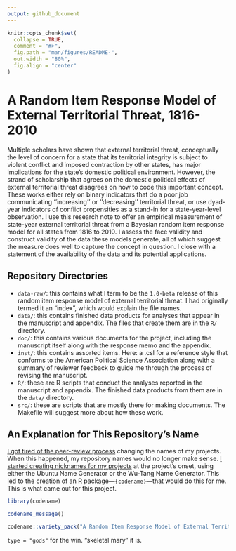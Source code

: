 ```yaml
---
output: github_document
---
```

```r
knitr::opts_chunk$set(
  collapse = TRUE,
  comment = "#>",
  fig.path = "man/figures/README-",
  out.width = "80%",
  fig.align = "center"
)
```

# A Random Item Response Model of External Territorial Threat, 1816-2010

Multiple scholars have shown that external territorial threat, conceptually the level of concern for a state that its territorial integrity is subject to violent conflict and imposed contraction by other states, has major implications for the state's domestic political environment. However, the strand of scholarship that agrees on the domestic political effects of external territorial threat disagrees on how to code this important concept. These works either rely on binary indicators that do a poor job communicating ''increasing'' or ''decreasing'' territorial threat, or use dyad-year indicators of conflict propensities as a stand-in for a state-year-level observation. I use this research note to offer an empirical measurement of state-year external territorial threat from a Bayesian random item response model for all states from 1816 to 2010. I assess the face validity and construct validity of the data these models generate, all of which suggest the measure does well to capture the concept in question. I close with a statement of the availability of the data and its potential applications.

## Repository Directories

- `data-raw/`: this contains what I term to be the `1.0-beta` release of this random item response model of external territorial threat. I had originally termed it an "index", which would explain the file names.
- `data/`: this contains finished data products for analyses that appear in the manuscript and appendix. The files that create them are in the `R/` directory.
- `doc/`: this contains various documents for the project, including the manuscript itself along with the response memo and the appendix.
- `inst/`: this contains assorted items. Here: a .csl for a reference style that conforms to the American Political Science Association along with a summary of reviewer feedback to guide me through the process of revising the manuscript.
- `R/`: these are R scripts that conduct the analyses reported in the manuscript and appendix. The finished data products from them are in the `data/` directory.
- `src/`: these are scripts that are mostly there for making documents. The Makefile will suggest more about how these work.

## An Explanation for This Repository's Name

[I got tired of the peer-review process](https://twitter.com/stevenvmiller/status/1229788167223398400) changing the names of my projects. When this happened, my repository names would no longer make sense. [I started creating nicknames for my projects](https://twitter.com/stevenvmiller/status/1229788168049676294) at the project's onset, using either the Ubuntu Name Generator or the Wu-Tang Name Generator. This led to the creation of an R package---[`{codename}`](https://github.com/svmiller/codename)---that would do this for me. This is what came out for this project.

```r
library(codename)

codename_message()

codename::variety_pack("A Random Item Response Model of External Territorial Threat, 1816-2010")
```

`type = "gods"` for the win. "skeletal mary" it is.